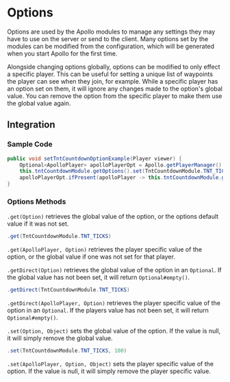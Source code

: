 # Options

Options are used by the Apollo modules to manage any settings they may have to use on the server or send to the client.
Many options set by the modules can be modified from the configuration, which will be generated when you start Apollo for the first time.

Alongside changing options globally, options can be modified to only effect a specific player. This can be useful for setting a unique list of waypoints the player can see when they join, for example.
While a specific player has an option set on them, it will ignore any changes made to the option's global value. You can remove the option from the specific player to make them use the global value again.

## Integration

### Sample Code

```java
public void setTntCountdownOptionExample(Player viewer) {
    Optional<ApolloPlayer> apolloPlayerOpt = Apollo.getPlayerManager().getPlayer(viewer.getUniqueId());
    this.tntCountdownModule.getOptions().set(TntCountdownModule.TNT_TICKS, 200);
    apolloPlayerOpt.ifPresent(apolloPlayer -> this.tntCountdownModule.getOptions().set(apolloPlayer, TntCountdownModule.TNT_TICKS, 100));
}
```
### Options Methods

`.get(Option)` retrieves the global value of the option, or the options default value if it was not set.

```java
.get(TntCountdownModule.TNT_TICKS)
```

`.get(ApolloPlayer, Option)` retrieves the player specific value of the option, or the global value if one was not set for that player.

`.getDirect(Option)` retrieves the global value of the option in an `Optional`. If the global value has not been set, it will return `Optional#empty()`.

```java
.getDirect(TntCountdownModule.TNT_TICKS)
```

`.getDirect(ApolloPlayer, Option)` retrieves the player specific value of the option in an `Optional`. If the players value has not been set, it will return `Optional#empty()`.

`.set(Option, Object)` sets the global value of the option. If the value is null, it will simply remove the global value.

```java
.set(TntCountdownModule.TNT_TICKS, 100)
```

`.set(ApolloPlayer, Option, Object)` sets the player specific value of the option. If the value is null, it will simply remove the player specific value.
